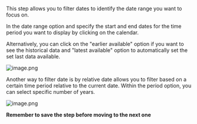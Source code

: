This step allows you to filter dates to identify the date range you want to focus on.

In the date range option and specify the start and end dates for the time period you want to display by clicking on the calendar.

Alternatively, you can click on the "earlier available" option if you want to see the historical data  and "latest available" option to automatically set the set last data available.


![image.png](https://alphacast-images.s3.us-west-2.amazonaws.com/next-s3-uploads/296f67d7-370c-4f0e-a677-bec35fae3391/filter.jpg)

Another way to filter date is by relative date allows you to filter based on a certain time period relative to the current date.
Within the period option, you can select specific number of years.

![image.png](https://alphacast-images.s3.us-west-2.amazonaws.com/next-s3-uploads/2081f6a7-9fc4-4323-b964-ece432317b70/filter2.jpg)


**Remember to save the step before moving to the next one**
